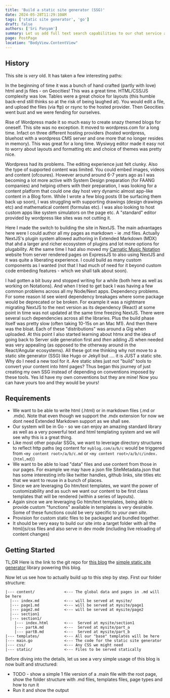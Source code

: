 ```yaml
---
title: 'Build a static site generator (SSG)'
date: 2024-05-28T11:29:10AM
tags: ['static site generator', 'go']
draft: false
authors: ['Sri Panyam']
summary: Let us add full text search capabilities to our chat service along with all the plumbing and knobs to control sync efficiency and consistency.
page: PostPage
location: "BodyView.ContentView"
---
```


## History

This site is *very* old.   It has taken a few interesting paths:

In the beginning of time it was a bunch of hand crafted (partly with love) html and js files - on Geocities!  This was a great time.   HTML/CSS/JS complexity was low.   Tables were a great choice for layouts (this humble back-end still thinks so at the risk of being laughed at).   You would edit a file, and upload the files (via ftp) or rsync to the hosted provider.   Then Geocities went bust and we were fending for ourselves.

Rise of Wordpress made it so much easy to create snazy themed blogs for oneself.  This site was no exception.  It moved to wordpress.com for a long time.  Infact on three different hosting providers (hosted wordpress, bluehost with a wordpress CMS server and one more that no longer resides in memory).  This was great for a long time.  Wysiwyg editor made it easy not to worry about layouts and formatting etc and choice of themes was pretty nice.

Wordpress had its problems.   The editing experience just felt clunky.   Also the type of supported content was limited.   You could embed images, videos and content (ofcoures).  However around around 6-7 years ago as I was becoming a lot more active with System Design preparation (for FAANG companies) and helping others with their preparation, I was looking for a content platform that could one day host very dynamic almost app-like content in a Blog form.   While I wrote a few blog posts (Il be surfacing them back up soon), I was struggling with supporting drawings (design drawings etc) and mathematical content (formulas etc).   I was also looking to host custom apps like system simulators on the page etc.   A "standard" editor provided by wordpress like sites was not cutting it.

Here I made the switch to building the site in NextJS.   The main advantages here were I could author all my pages as markdown - ie .md files.  Actually NextJS's plugin system allowed authoring in Extended Markdown (MDX) that ahd a larger and richer ecosystem of plugins and lot more options for plugability.   At the same time I had also moved my [Carnatic Music Notation](https://notations.us) website from server rendered pages on ExpressJS to also using NextJS and it was quite a liberating experience.  I could build as many custom components as I wanted (not that I had much of need for it beyond custom code embeding features - which we shall talk about soon).

I had gotten a bit busy and stopped writing for a while (both here as well as working on Notations).  And when I tried to get back I was having a few common problems across all my Node/Next apps.   Dependency problems.  For some reason Id see wierd dependency breakages where some package would be deprecated or be broken.  For example it was a nightmare migrating NextJS to the next version as its dependency (React) at some point in time was not updated at the same time freezing NextJS.   There were several such dependencies across all the libraries.   Plus the build phase itself was pretty slow (often taking 10-15s on an Mac M1).   And then there was the bloat.   Each of these "distributions" was around a Gig when uploaded.  At this point I also started learning about htmx and the idea of going back to Server side generation first and *then* adding JS when needed was very appealing (as opposed to the otherway around in the React/Angular ecosystems).   All these got me thinking why not move to a static site generator (SSG) like Hugo or Jekyll but .... it is JUST a static site.  Why do I need a new tool for it.   Are static sites just not "build" tools to convert your content into html pages?  Thus began this journey of just creating my own SSG instead of depending on conventions imposed by these tools.   Yes Id have my own conventions but they are mine!  Now you can have yours too and they would be yours!


## Requirements

* We want to be able to write html (.html) or in markdown files (.md or .mdx).  Note that even though we support the .mdx extension for now we dont need Extended Markdown support as we shall see.
* Our system will be in Go - so we can enjoy an amazing standard library as well as a very powerful text and html templating system and we will see why this is a great thing.
* Like most other popular SSGs, we want to leverage directory structures to reflect http paths (eg content for `myblog.com/a/b/c` would be triggered from `<my content root>/a/b/c.md` or `<my content root>/a/b/c/index.{html,md}`)
* We want to be able to load "data" files and use content from those in our pages.  For example we may have a json file SiteMetadata.json that has some interesting info like twitter handles, github links, site titles etc that we want to reuse in a bunch of places.
* Since we are leveraging Go htm/text templates, we want the power of customizability and as such we want our content to be first class templates that will be rendered (within a series of layouts).
* Again since we are leveraging Go htm/text templates, being able to provide custom "functions" available in templates is very desirable.   Some of these functions could be very specific to *your own site*.
* Provision for custom static files to be packaged and bundled together.
* It should be very easy to build our site into a target folder with all the html/js/css files and also serve in dev mode (including live reloading of content changes)

## Getting Started

TL;DR Here is the link to the git repo for [this blog](https://github.com/panyam/blog) the [simple static site generator](https://github.com/panyam/s3gen) library powering this blog.

Now let us see how to actually build up to this step by step.   First our folder structure:

```
|--- content/             <--- The global data and pages in .md will be here
  |--- index.md           <--- will be served at mysite/
  |--- page1.md           <--- will be served at mysite/page1
  |--- page2.md           <--- will be served at mysite/page2
  |--- section1
  |--- section1/
    |--- index.html       <---  Served at mysite/section1
    |--- partA.md         <---  Served at mysite/part_a
    |--- partB.md         <---  Served at mysite/part_b
|--- templates/           <--- All our "base" templates will be here
|--- main.go              <--- The code for the static site generator
|--- css/                 <--- Any CSS we might need
|--- static/              <--- Files to be served statically
```

Before diving into the details, let us see a very simple usage of this blog is now built and structured:

* TODO - show a simple 1 file version of a .main file with the root page, show the folder structure with .md files, templates files, page types and how to run it
* Run it and show the output
